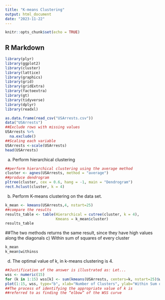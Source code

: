 ---
title: "K-means Clustering"
output: html_document
date: "2023-11-22"
---

```{r setup, include=FALSE}
knitr::opts_chunk$set(echo = TRUE)
```

## R Markdown

```{r}
library(plyr)
library(ggplot2)
library(cluster)
library(lattice)
library(graphics)
library(grid)
library(gridExtra)
library(factoextra)
library(gt)
library(tidyverse)
library(dplyr)
library(readxl)
```

```{r}
as.data.frame(read_csv("USArrests.csv"))
data("USArrests")
##Exclude rows with missing values
USArrests %>% 
  na.exclude()
##Scaling each variable
USArrests <-scale(USArrests)
head(USArrests)
```
a) Perform hierarchical clustering
```{r}
##perform hierarchical clustering using the average method
cluster <- agnes(USArrests, method = "average")
##produce dendrogram
pltree(cluster, cex = 0.6, hang = -1, main = "Dendrogram")
rect.hclust(cluster, k = 4)
```
b) Perform K-means clustering on the data set.
```{r}
k_mean <- kmeans(USArrests,4, nstart=25)
##compare the results
results_table <- table(Hierarchical = cutree(cluster, k = 4),
                       Kmeans = k_mean$cluster)
results_table
```
##The two methods returns the same result, since they have high values along the diagonals
c) Within sum of squares of every cluster
```{r}
k_mean
k_mean$withinss
```
d) The optimal value of k, in k-means clustering is 4.

```{r}
##Justification of the answer is illustrated as: Let...
wss <- numeric(15) 
for (k in 1:15) wss[k] <- sum(kmeans(USArrests, centers=k, nstart=25)$withinss)
plot(1:15, wss, type="b", xlab="Number of Clusters", ylab="Within Sum of Squares")
##The process of identifying the appropriate value of k is 
##referred to as finding the “elbow” of the WSS curve
```

